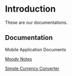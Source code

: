 # Introduction
These are our documentations.

## Documentation
Mobile Application Documents

[Moody Notes](/moody-notes)

[Simple Currency Converter](/simple-currency-converter)
